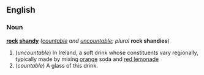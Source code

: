 ==English==
===Noun===
'''[[rock]] [[shandy]]''' (''[[countable]] and [[uncountable]]; plural'' '''rock shandies''')

#(''uncountable'') In Ireland, a soft drink whose constituents vary regionally, typically made by mixing [[orange]] soda and [[red lemonade]]
#(''countable'') A glass of this drink.